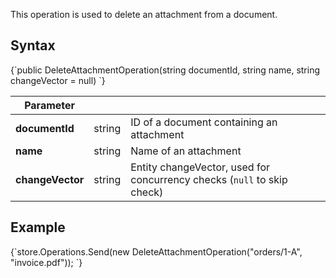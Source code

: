 
This operation is used to delete an attachment from a document. 

## Syntax

<TabItem value="delete_attachment_syntax" label="delete_attachment_syntax">
<CodeBlock language="csharp">
{`public DeleteAttachmentOperation(string documentId, string name, string changeVector = null)
`}
</CodeBlock>
</TabItem>

| Parameter        |        |                                                                         |
|------------------|--------|-------------------------------------------------------------------------|
| **documentId**   | string | ID of a document containing an attachment                               |
| **name**         | string | Name of an attachment                                                   |
| **changeVector** | string | Entity changeVector, used for concurrency checks (`null` to skip check) |

## Example

<TabItem value="delete_1" label="delete_1">
<CodeBlock language="csharp">
{`store.Operations.Send(new DeleteAttachmentOperation("orders/1-A", "invoice.pdf"));
`}
</CodeBlock>
</TabItem>


